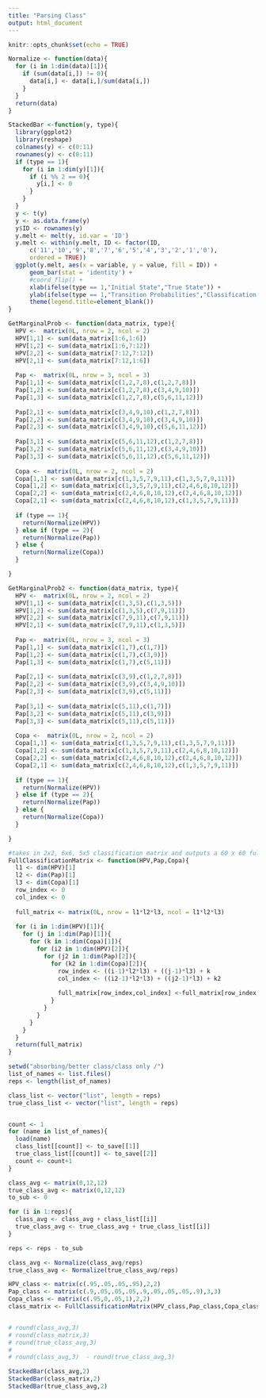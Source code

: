 ```yaml
---
title: "Parsing Class"
output: html_document
---
```


```r
knitr::opts_chunk$set(echo = TRUE)
```

```r
Normalize <- function(data){
  for (i in 1:dim(data)[1]){
    if (sum(data[i,]) != 0){
      data[i,] <- data[i,]/sum(data[i,])
    }
  }
  return(data)
}
```

```r
StackedBar <-function(y, type){
  library(ggplot2)
  library(reshape)
  colnames(y) <- c(0:11)
  rownames(y) <- c(0:11)
  if (type == 1){
    for (i in 1:dim(y)[1]){
      if (i %% 2 == 0){
        y[i,] <- 0
      }
    }
  }
  y <- t(y)
  y <- as.data.frame(y)
  y$ID <- rownames(y)
  y.melt <- melt(y, id.var = 'ID')
  y.melt <- within(y.melt, ID <- factor(ID, 
      c('11','10','9','8','7','6','5','4','3','2','1','0'), 
      ordered = TRUE))
  ggplot(y.melt, aes(x = variable, y = value, fill = ID)) +
      geom_bar(stat = 'identity') +
      #coord_flip() + 
      xlab(ifelse(type == 1,"Initial State","True State")) +
      ylab(ifelse(type == 1,"Transition Probabilities","Classification Probabilities")) +
      theme(legend.title=element_blank())
}
```

```r
GetMarginalProb <- function(data_matrix, type){
  HPV <-  matrix(0L, nrow = 2, ncol = 2)
  HPV[1,1] <- sum(data_matrix[1:6,1:6])
  HPV[1,2] <- sum(data_matrix[1:6,7:12])
  HPV[2,2] <- sum(data_matrix[7:12,7:12])
  HPV[2,1] <- sum(data_matrix[7:12,1:6])
  
  Pap <-  matrix(0L, nrow = 3, ncol = 3)
  Pap[1,1] <- sum(data_matrix[c(1,2,7,8),c(1,2,7,8)])
  Pap[1,2] <- sum(data_matrix[c(1,2,7,8),c(3,4,9,10)])
  Pap[1,3] <- sum(data_matrix[c(1,2,7,8),c(5,6,11,12)])
  
  Pap[2,1] <- sum(data_matrix[c(3,4,9,10),c(1,2,7,8)])
  Pap[2,2] <- sum(data_matrix[c(3,4,9,10),c(3,4,9,10)])
  Pap[2,3] <- sum(data_matrix[c(3,4,9,10),c(5,6,11,12)])
  
  Pap[3,1] <- sum(data_matrix[c(5,6,11,12),c(1,2,7,8)])
  Pap[3,2] <- sum(data_matrix[c(5,6,11,12),c(3,4,9,10)])
  Pap[3,3] <- sum(data_matrix[c(5,6,11,12),c(5,6,11,12)])
  
  Copa <-  matrix(0L, nrow = 2, ncol = 2)
  Copa[1,1] <- sum(data_matrix[c(1,3,5,7,9,11),c(1,3,5,7,9,11)])
  Copa[1,2] <- sum(data_matrix[c(1,3,5,7,9,11),c(2,4,6,8,10,12)])
  Copa[2,2] <- sum(data_matrix[c(2,4,6,8,10,12),c(2,4,6,8,10,12)])
  Copa[2,1] <- sum(data_matrix[c(2,4,6,8,10,12),c(1,3,5,7,9,11)])
  
  if (type == 1){
    return(Normalize(HPV))
  } else if (type == 2){
    return(Normalize(Pap))
  } else {
    return(Normalize(Copa))
  }

}
```


```r
GetMarginalProb2 <- function(data_matrix, type){
  HPV <-  matrix(0L, nrow = 2, ncol = 2)
  HPV[1,1] <- sum(data_matrix[c(1,3,5),c(1,3,5)])
  HPV[1,2] <- sum(data_matrix[c(1,3,5),c(7,9,11)])
  HPV[2,2] <- sum(data_matrix[c(7,9,11),c(7,9,11)])
  HPV[2,1] <- sum(data_matrix[c(7,9,11),c(1,3,5)])
  
  Pap <-  matrix(0L, nrow = 3, ncol = 3)
  Pap[1,1] <- sum(data_matrix[c(1,7),c(1,7)])
  Pap[1,2] <- sum(data_matrix[c(1,7),c(3,9)])
  Pap[1,3] <- sum(data_matrix[c(1,7),c(5,11)])
  
  Pap[2,1] <- sum(data_matrix[c(3,9),c(1,2,7,8)])
  Pap[2,2] <- sum(data_matrix[c(3,9),c(3,4,9,10)])
  Pap[2,3] <- sum(data_matrix[c(3,9),c(5,11)])
  
  Pap[3,1] <- sum(data_matrix[c(5,11),c(1,7)])
  Pap[3,2] <- sum(data_matrix[c(5,11),c(3,9)])
  Pap[3,3] <- sum(data_matrix[c(5,11),c(5,11)])
  
  Copa <-  matrix(0L, nrow = 2, ncol = 2)
  Copa[1,1] <- sum(data_matrix[c(1,3,5,7,9,11),c(1,3,5,7,9,11)])
  Copa[1,2] <- sum(data_matrix[c(1,3,5,7,9,11),c(2,4,6,8,10,12)])
  Copa[2,2] <- sum(data_matrix[c(2,4,6,8,10,12),c(2,4,6,8,10,12)])
  Copa[2,1] <- sum(data_matrix[c(2,4,6,8,10,12),c(1,3,5,7,9,11)])
  
  if (type == 1){
    return(Normalize(HPV))
  } else if (type == 2){
    return(Normalize(Pap))
  } else {
    return(Normalize(Copa))
  }

}
```

```r
#takes in 2x2, 6x6, 5x5 classification matrix and outputs a 60 x 60 full classification matrix 
FullClassificationMatrix <- function(HPV,Pap,Copa){
  l1 <- dim(HPV)[1]
  l2 <- dim(Pap)[1]
  l3 <- dim(Copa)[1]
  row_index <- 0
  col_index <- 0
  
  full_matrix <- matrix(0L, nrow = l1*l2*l3, ncol = l1*l2*l3)
  
  for (i in 1:dim(HPV)[1]){
    for (j in 1:dim(Pap)[1]){
      for (k in 1:dim(Copa)[1]){
        for (i2 in 1:dim(HPV)[2]){
          for (j2 in 1:dim(Pap)[2]){
            for (k2 in 1:dim(Copa)[2]){
              row_index <- ((i-1)*l2*l3) + ((j-1)*l3) + k
              col_index <- ((i2-1)*l2*l3) + ((j2-1)*l3) + k2
              
              full_matrix[row_index,col_index] <-full_matrix[row_index,col_index] + (HPV[i,i2] * Pap[j,j2] * Copa[k,k2])
            }
          }
        }
      }
    }
  }
  return(full_matrix)
}
```

```r
setwd("absorbing/better class/class only /")
list_of_names <- list.files()
reps <- length(list_of_names)

class_list <- vector("list", length = reps)
true_class_list <- vector("list", length = reps)


count <- 1
for (name in list_of_names){
  load(name)
  class_list[[count]] <- to_save[[1]]
  true_class_list[[count]] <- to_save[[2]]
  count <- count+1
}
```

```r
class_avg <- matrix(0,12,12)
true_class_avg <- matrix(0,12,12)
to_sub <- 0

for (i in 1:reps){
  class_avg <- class_avg + class_list[[i]]
  true_class_avg <- true_class_avg + true_class_list[[i]]
}

reps <- reps - to_sub

class_avg <- Normalize(class_avg/reps)
true_class_avg <- Normalize(true_class_avg/reps)
```

```r
HPV_class <- matrix(c(.95,.05,.05,.95),2,2)
Pap_class <- matrix(c(.9,.05,.05,.05,.9,.05,.05,.05,.9),3,3)
Copa_class <- matrix(c(.95,0,.05,1),2,2)
class_matrix <- FullClassificationMatrix(HPV_class,Pap_class,Copa_class)


# round(class_avg,3) 
# round(class_matrix,3)
# round(true_class_avg,3)
# 
# round(class_avg,3)  - round(true_class_avg,3)

StackedBar(class_avg,2)
StackedBar(class_matrix,2)
StackedBar(true_class_avg,2)

```